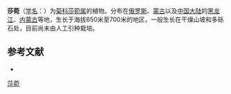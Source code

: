 {{Speciesbox
| name = 莎菀
| status = 
| status_system = 
| image = 
| genus = Arctogeron
| species = gramineum
| authority = (L.) DC.
}}

'''莎菀'''（[[学名|学名]]：{{lang|la|''Arctogeron gramineum''}}）为[[菊科|菊科]][[莎菀属|莎菀属]]的植物。分布在[[俄罗斯|俄罗斯]]、[[蒙古|蒙古]]以及[[中国大陆|中国大陆]]的[[黑龙江|黑龙江]]、[[内蒙古|内蒙古]]等地，生长于海拔650米至700米的地区，一般生长在干燥山坡和多砾石处，目前尚未由人工引种栽培。

== 参考文献 ==
<div class="references-small">
* {{cite web| url =http://www.bioinfo.cn/db05/KmzwSpecies.php?action=view&id=4077| title =莎菀| work =《中国高等植物数据库全库》| publisher =中国科学院微生物研究所| author =昆明植物研究所| accessdate =2009-02-25| deadurl =yes| archiveurl =https://web.archive.org/web/20160305013927/http://www.bioinfo.cn/db05/KmzwSpecies.php?action=view&id=4077| archivedate =2016-03-05}}
</div>
{{Taxonbar|from=Q15230893}}

[[Category:莎菀属|莎菀]]


{{植物小作品}}